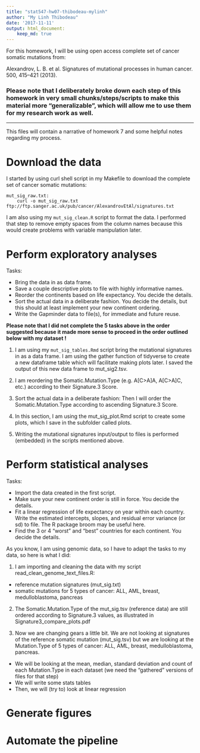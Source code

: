 ```yaml
---
title: "stat547-hw07-thibodeau-mylinh"
author: "My Linh Thibodeau"
date: '2017-11-11'
output: html_document:
	keep_md: true
---
```


For this homework, I will be using open access complete set of cancer somatic mutations from: 

Alexandrov, L. B. et al. Signatures of mutational processes in human cancer. 500, 415–421 (2013).

### Please note that I deliberately broke down each step of this homework in very small chunks/steps/scripts to make this material more "generalizable", which will allow me to use them for my research work as well.

***

This files will contain a narrative of homework 7 and some helpful notes regarding my process.

# Download the data

I started by using curl shell script in my Makefile to download the complete set of cancer somatic mutations:

```
mut_sig_raw.txt:
	curl -o mut_sig_raw.txt ftp://ftp.sanger.ac.uk/pub/cancer/AlexandrovEtAl/signatures.txt
```

I am also using my `mut_sig_clean.R` script to format the data. I performed that step to remove empty spaces from the column names because this would create problems with variable manipulation later.

# Perform exploratory analyses

Tasks:

* Bring the data in as data frame.
* Save a couple descriptive plots to file with highly informative names.
* Reorder the continents based on life expectancy. You decide the details.
* Sort the actual data in a deliberate fashion. You decide the details, but this should at least implement your new continent ordering.
* Write the Gapminder data to file(s), for immediate and future reuse.

**Please note that I did not complete the 5 tasks above in the order suggested because it made more sense to proceed in the order outlined below with my dataset ! **

(1) I am using my `mut_sig_tables.Rmd` script bring the mutational signatures in as a data frame. I am using the gather function of tidyverse to create a new dataframe table which will facilitate making plots later. I saved the output of this new data frame to mut_sig2.tsv.

(2) I am reordering the Somatic.Mutation.Type (e.g. A[C>A]A, A[C>A]C, etc.) according to their Signature.3 Score. 

(3) Sort the actual data in a deliberate fashion: Then I will order the Somatic.Mutation.Type according to ascending Signature.3 Score.

(4)  In this section, I am using the mut_sig_plot.Rmd script to create some plots, which I save in the subfolder called plots.

(5) Writing the mutational signatures input/output to files is performed (embedded) in the scripts mentioned above. 

# Perform statistical analyses

Tasks:

* Import the data created in the first script.
* Make sure your new continent order is still in force. You decide the details.
* Fit a linear regression of life expectancy on year within each country. Write the estimated intercepts, slopes, and residual error variance (or sd) to file. The R package broom may be useful here.
* Find the 3 or 4 “worst” and “best” countries for each continent. You decide the details.

As you know, I am using genomic data, so I have to adapt the tasks to my data, so here is what I did:

(1) I am importing and cleaning the data with my script read_clean_genome_text_files.R:

* reference mutation signatures (mut_sig.txt)
* somatic mutations for 5 types of cancer: ALL, AML, breast, medulloblastoma, pancreas

(2) The Somatic.Mutation.Type of the mut_sig.tsv (reference data) are still ordered according to Signature.3 values, as illustrated in Signature3_compare_plots.pdf

(3) Now we are changing gears a little bit. We are not looking at signatures of the reference somatic mutation (mut_sig.tsv) but we are looking at the Mutation.Type of 5 types of cancer: ALL, AML, breast, medulloblastoma, pancreas.

* We will be looking at the mean, median, standard deviation and count of each Mutation.Type in each dataset (we need the "gathered" versions of files for that step)
* We will write some stats tables
* Then, we will (try to) look at linear regression

# Generate figures

# Automate the pipeline

